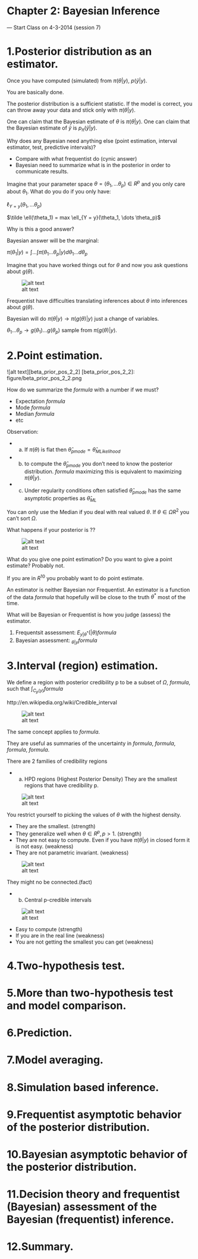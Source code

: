 Chapter 2: Bayesian Inference
========================================================

--- Start Class on 4-3-2014 (session 7)

# 1.Posterior distribution as an estimator. 

Once you have computed (simulated) from $\pi(\theta| y)$, $p(\tilde y | y)$.

You are basically done.

The posterior distribution is a sufficient statistic. If the model is correct, you can throw away your data and stick only with $\pi(\theta | y)$.

One can claim that the Bayesian estimate of $\theta$ is $\pi(\theta | y)$.
One can claim that the Bayesian estimate of $\tilde y$ is $p_{\pi}(\tilde y | y)$.

Why does any Bayesian need anything else (point estimation, interval estimator, test, predictive intervals)?

* Compare with what frequentist do (cynic answer)
* Bayesian need to summarize what is in the posterior in order to communicate results.

Imagine that your parameter space $\theta = (\theta_1, \dots \theta_p) \in R^p$ and you only care about $\theta_1$. What do you do if you only have:

$\ell_{Y = y}(\theta_1, \dots \theta_p)$

$\tilde \ell(\theta_1) = max \ell_{Y = y}(\theta_1, \dots \theta_p)$

Why is this a good answer?

Bayesian answer will be the marginal:

$\pi(\theta_1 | y) = \int \dots \int \pi(\theta_1 \dots \theta_p |y) d\theta_1 \dots d\theta_p$

Imagine that you have worked things out for $\theta$ and now you ask questions about $g(\theta)$.

![alt text][Missing plot]

[Missing plot]: figure/missing-plot.png "MissingPlot"

Frequentist have difficulties translating inferences about $\theta$ into inferences about $g(\theta)$.

Bayesian will do $\pi(\theta | y) \rightarrow \pi(g(\theta) | y)$ just a change of variables.

$\theta_1 \dots \theta_p \rightarrow g(\theta_1) \dots g(\theta_p)$ sample from $\pi(g(\theta) | y)$.

# 2.Point estimation. 

![alt text][beta_prior_pos_2_2]
[beta_prior_pos_2_2]: figure/beta_prior_pos_2_2.png

How do we summarize the $formula$ with a number if we must?

* Expectation $formula$
* Mode $formula$
* Median $formula$
* etc

Observation:

* a) If $\pi(\theta)$ is flat then $\hat \theta_{pmode} = \hat \theta_{MLikelihood}$
* b) to compute the $\hat \theta_{pmode}$ you don't need to know the posterior distribution. $formula$ maximizing this is equivalent to maximizing $\pi(\theta | y)$.
* c) Under regularity conditions often satisfied $\hat \theta_{pmode}$ has the same asymptotic properties as $\hat \theta_{ML}$

You can only use the Median if you deal with real valued $\theta$. If $\theta \in \Omega R^2$ you can't sort $\Omega$.

What happens if your posterior is ??

![alt text][Missing plot]

What do you give one point estimation?
Do you want to give a point estimate? Probably not.

If you are in $R^10$ you probably want to do point estimate.

An estimator is neither Bayesian nor Frequentist.
An estimator is a function of the data $formula$ that hopefully will be close to the truth $\theta^*$ most of the time.

What will be Bayesian or Frequentist is how you judge (assess) the estimator.

1. Frequentsit assessment: $E_{y | \theta^*} ( | \theta) formula$
2. Bayesian assessment: $_{\theta | y} formula$

# 3.Interval (region) estimation. 

We define a region with posterior credibility p to be a subset of $\Omega$, $formula$, such that $\int_{C_{p}(y)}formula$

http://en.wikipedia.org/wiki/Credible_interval

![alt text][Missing plot]

The same concept applies to $formula$.

They are useful as summaries of the uncertainty in $formula$, $formula$, $formula$, $formula$.

There are 2 families of credibility regions

* a) HPD regions (Highest Posterior Density) They are the smallest regions that have credibility p.

![alt text][Missing plot]

You restrict yourself to picking the values of $\theta$ with the highest density.

  * They are the smallest. (strength)
  * They generalize well when $\theta \in R^p, p > 1$. (strength)
  * They are not easy to compute. Even if you have $\pi(\theta|y)$ in closed form it is not easy. (weakness)
  * They are not parametric invariant. (weakness)

![alt text][Missing plot]

They might no be connected.(fact)

* b) Central p-credible intervals

![alt text][Missing plot]

  * Easy to compute (strength)
  * If you are in the real line (weakness)
  * You are not getting the smallest you can get (weakness)

# 4.Two-hypothesis test. 
# 5.More than two-hypothesis test and model comparison. 
# 6.Prediction. 
# 7.Model averaging. 
# 8.Simulation based inference. 
# 9.Frequentist asymptotic behavior of the posterior distribution. 
# 10.Bayesian asymptotic behavior of the posterior distribution. 
# 11.Decision theory and frequentist (Bayesian) assessment of the Bayesian (frequentist) inference. 
# 12.Summary.